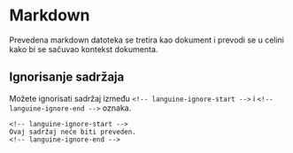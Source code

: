 # Markdown

Prevedena markdown datoteka se tretira kao dokument i prevodi se u celini kako bi se sačuvao kontekst dokumenta.

## Ignorisanje sadržaja

Možete ignorisati sadržaj između `<!-- languine-ignore-start -->` i `<!-- languine-ignore-end -->` oznaka.

```mdx
<!-- languine-ignore-start -->
Ovaj sadržaj neće biti preveden.
<!-- languine-ignore-end -->
``` 